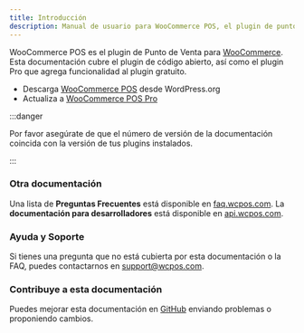 ```yaml
---
title: Introducción
description: Manual de usuario para WooCommerce POS, el plugin de punto de venta para WordPress.
---
```


WooCommerce POS es el plugin de Punto de Venta para [WooCommerce](https://www.woothemes.com/woocommerce/). 
Esta documentación cubre el plugin de código abierto, así como el plugin Pro que agrega funcionalidad al plugin gratuito.

* Descarga [WooCommerce POS](https://wordpress.org/plugins/woocommerce-pos/) desde WordPress.org
* Actualiza a [WooCommerce POS Pro](http://wcpos.com/pro)

:::danger

Por favor asegúrate de que el número de versión de la documentación coincida con la versión de tus plugins instalados.

:::

### Otra documentación

Una lista de **Preguntas Frecuentes** está disponible en [faq.wcpos.com](http://faq.wcpos.com). 
La **documentación para desarrolladores** está disponible en [api.wcpos.com](http://api.wcpos.com).

### Ayuda y Soporte

Si tienes una pregunta que no está cubierta por esta documentación o la FAQ, puedes contactarnos en [support@wcpos.com](mailto:support@wcpos.com).

### Contribuye a esta documentación

Puedes mejorar esta documentación en [GitHub](https://github.com/wcpos/docs) enviando problemas o proponiendo cambios.
